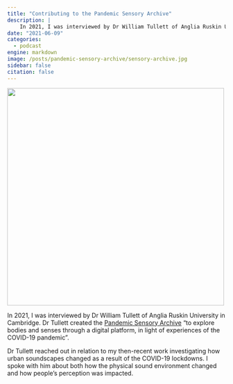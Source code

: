 ```yaml
---
title: "Contributing to the Pandemic Sensory Archive"
description: |
    In 2021, I was interviewed by Dr William Tullett of Anglia Ruskin University in Cambridge. Dr Tullett created the Pandemic Sensory Archive "to explore bodies and senses through a digital platform, in light of experiences of the COVID-19 pandemic". 
date: "2021-06-09"
categories:
  - podcast
engine: markdown
image: /posts/pandemic-sensory-archive/sensory-archive.jpg
sidebar: false
citation: false
---
```


[![](/posts/pandemic-sensory-archive/sensory-archive.jpg){width=500 fig-align="center"}](http://www.archiveofintimacy.com/)

In 2021, I was interviewed by Dr William Tullett of Anglia Ruskin University in Cambridge. Dr Tullett created the [Pandemic Sensory Archive](http://www.archiveofintimacy.com/) "to explore bodies and senses through a digital platform, in light of experiences of the COVID-19 pandemic". 

Dr Tullett reached out in relation to my then-recent work investigating how urban soundscapes changed as a result of the COVID-19 lockdowns. I spoke with him about both how the physical sound environment changed and how people's perception was impacted.

